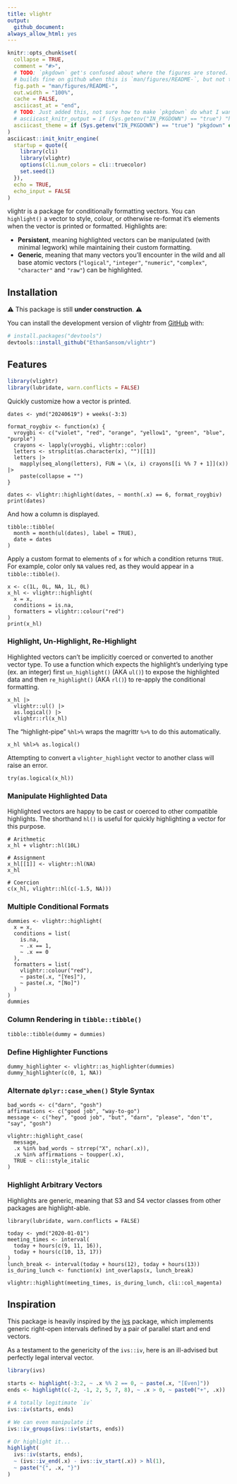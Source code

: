 ```yaml
---
title: vlightr
output:
  github_document:
always_allow_html: yes
---
```


<!-- README.md is generated from README.Rmd. Please edit that file -->

```r
knitr::opts_chunk$set(
  collapse = TRUE,
  comment = "#>",
  # TODO: `pkgdown` get's confused about where the figures are stored. The README
  # builds fine on github when this is `man/figures/README-`, but not the website.
  fig.path = "man/figures/README-",
  out.width = "100%",
  cache = FALSE,
  asciicast_at = "end",
  # TODO: Just added this, not sure how to make `pkgdown` do what I want here
  # asciicast_knitr_output = if (Sys.getenv("IN_PKGDOWN") == "true") "html" else "svg",
  asciicast_theme = if (Sys.getenv("IN_PKGDOWN") == "true") "pkgdown" else "readme"
)
asciicast::init_knitr_engine(
  startup = quote({
    library(cli)
    library(vlightr)
    options(cli.num_colors = cli::truecolor)
    set.seed(1)
  }),
  echo = TRUE,
  echo_input = FALSE
)
```

<!-- badges: start -->

<!-- badges: end -->

vlightr is a package for conditionally formatting vectors. You can `highlight()` a vector to style, colour, or otherwise re-format it's elements when the vector is printed or formatted. Highlights are:

-   **Persistent**, meaning highlighted vectors can be manipulated (with minimal legwork) while maintaining their custom formatting.
-   **Generic**, meaning that many vectors you'll encounter in the wild and all 
base atomic vectors (`"logical"`, `"integer"`, `"numeric"`, `"complex"`, `"character"` and `"raw"`) can be highlighted.

## Installation

⚠️ This package is still **under construction**. ⚠️

You can install the development version of vlightr from [GitHub](https://github.com/) with:

``` r
# install.packages("devtools")
devtools::install_github("EthanSansom/vlightr")
```

## Features

```r
library(vlightr)
library(lubridate, warn.conflicts = FALSE)
```

Quickly customize how a vector is printed.

```asciicast
dates <- ymd("20240619") + weeks(-3:3)

format_roygbiv <- function(x) {
  vroygbi <- c("violet", "red", "orange", "yellow1", "green", "blue", "purple")
  crayons <- lapply(vroygbi, vlightr::color)
  letters <- strsplit(as.character(x), "")[[1]]
  letters |>
    mapply(seq_along(letters), FUN = \(x, i) crayons[[i %% 7 + 1]](x)) |>
    paste(collapse = "")
}

dates <- vlightr::highlight(dates, ~ month(.x) == 6, format_roygbiv)
print(dates)
```

And how a column is displayed.

```asciicast
tibble::tibble(
  month = month(ul(dates), label = TRUE),
  date = dates
)
```

Apply a custom format to elements of `x` for which a condition returns `TRUE`. For example, color only `NA` values red, as they would appear in a `tibble::tibble()`.

```asciicast
x <- c(1L, 0L, NA, 1L, 0L)
x_hl <- vlightr::highlight(
  x = x, 
  conditions = is.na, 
  formatters = vlightr::colour("red")
)
print(x_hl)
```

### Highlight, Un-Highlight, Re-Highlight

Highlighted vectors can't be implicitly coerced or converted to another vector type. To use a function which expects the highlight's underlying type (ex. an integer) first `un_highlight()` (AKA `ul()`) to expose the highlighted data and then `re_highlight()` (AKA `rl()`) to re-apply the conditional formatting.

```asciicast
x_hl |>
  vlightr::ul() |>
  as.logical() |>
  vlightr::rl(x_hl)
```

The "highlight-pipe" `%hl>%` wraps the magrittr `%>%` to do this automatically.

```asciicast
x_hl %hl>% as.logical()
```

Attempting to convert a `vlighter_highlight` vector to another class will raise an error.

```asciicast
try(as.logical(x_hl))
```

### Manipulate Highlighted Data

Highlighted vectors are happy to be cast or coerced to other compatible highlights. The shorthand `hl()` is useful for quickly highlighting a vector for this purpose.

```asciicast
# Arithmetic
x_hl + vlightr::hl(10L)
```

```asciicast
# Assignment
x_hl[[1]] <- vlightr::hl(NA)
x_hl
```

```asciicast
# Coercion
c(x_hl, vlightr::hl(c(-1.5, NA)))
```

### Multiple Conditional Formats

```asciicast
dummies <- vlightr::highlight(
  x = x,
  conditions = list(
    is.na, 
    ~ .x == 1, 
    ~ .x == 0
  ),
  formatters = list(
    vlightr::colour("red"), 
    ~ paste(.x, "[Yes]"),
    ~ paste(.x, "[No]")
  )
)
dummies
```

### Column Rendering in `tibble::tibble()`

```asciicast
tibble::tibble(dummy = dummies)
```

### Define Highlighter Functions

```asciicast
dummy_highlighter <- vlightr::as_highlighter(dummies)
dummy_highlighter(c(0, 1, NA))
```

### Alternate `dplyr::case_when()` Style Syntax

```asciicast
bad_words <- c("darn", "gosh")
affirmations <- c("good job", "way-to-go")
message <- c("hey", "good job", "but", "darn", "please", "don't", "say", "gosh")

vlightr::highlight_case(
  message,
  .x %in% bad_words ~ strrep("X", nchar(.x)),
  .x %in% affirmations ~ toupper(.x),
  TRUE ~ cli::style_italic
)
```

### Highlight Arbitrary Vectors

Highlights are generic, meaning that S3 and S4 vector classes from other packages are highlight-able.

```asciicast
library(lubridate, warn.conflicts = FALSE)

today <- ymd("2020-01-01")
meeting_times <- interval(
  today + hours(c(9, 11, 16)), 
  today + hours(c(10, 13, 17))
)
lunch_break <- interval(today + hours(12), today + hours(13))
is_during_lunch <- function(x) int_overlaps(x, lunch_break)

vlightr::highlight(meeting_times, is_during_lunch, cli::col_magenta)
```

## Inspiration

This package is heavily inspired by the [ivs](https://github.com/DavisVaughan/ivs) package, which implements generic right-open intervals defined by a pair of parallel start and end vectors.

As a testament to the genericity of the `ivs::iv`, here is an ill-advised but perfectly legal interval vector.

```r
library(ivs)

starts <- highlight(-3:2, ~ .x %% 2 == 0, ~ paste(.x, "[Even]"))
ends <- highlight(c(-2, -1, 2, 5, 7, 8), ~ .x > 0, ~ paste0("+", .x))

# A totally legitimate `iv`
ivs::iv(starts, ends)
```

```r
# We can even manipulate it
ivs::iv_groups(ivs::iv(starts, ends))
```

```r
# Or highlight it...
highlight(
  ivs::iv(starts, ends), 
  ~ (ivs::iv_end(.x) - ivs::iv_start(.x)) > hl(1),
  ~ paste("{", .x, "}")
)
```

